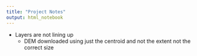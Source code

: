 ```yaml
---
title: "Project Notes"
output: html_notebook
---
```


* Layers are not lining up
  + DEM downloaded using just the centroid and not the extent not the correct size